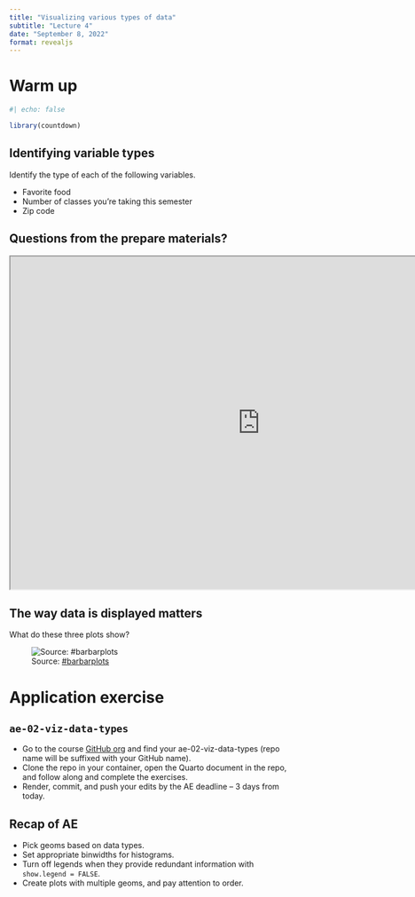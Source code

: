 ```yaml
---
title: "Visualizing various types of data"
subtitle: "Lecture 4"
date: "September 8, 2022"
format: revealjs
---
```


# Warm up

```r
#| echo: false

library(countdown)
```

## **Identifying variable types** {.smaller}

::: question
Identify the type of each of the following variables.

-   Favorite food
-   Number of classes you're taking this semester
-   Zip code
:::

## Questions from the prepare materials?

```{=html}
<iframe src="https://app.sli.do/event/9mqwqdqbgesgLASUHGpwU8/embed/polls/52941ba5-0668-4cad-9b86-82505db6b862" width="900" height="600"></iframe>
```
## **The way data is displayed matters**

::: question
What do these three plots show?
:::

![Source: [#barbarplots](https://cogtales.wordpress.com/2016/06/06/congratulations-barbarplots/)](images/04/bar-plot-meme.png){fig-alt="Three representations of the same data: Bar plot of means, box plots, histograms." fig-align="center"}

# Application exercise

## `ae-02-viz-data-types`

::: appex
-   Go to the course [GitHub org](https://github.com/sta199-f22-1) and find your ae-02-viz-data-types (repo name will be suffixed with your GitHub name).
-   Clone the repo in your container, open the Quarto document in the repo, and follow along and complete the exercises.
-   Render, commit, and push your edits by the AE deadline -- 3 days from today.
:::

## Recap of AE {.smaller}

-   Pick geoms based on data types.
-   Set appropriate binwidths for histograms.
-   Turn off legends when they provide redundant information with `show.legend = FALSE`.
-   Create plots with multiple geoms, and pay attention to order.
